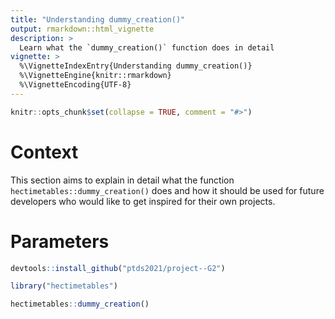 ```yaml
---
title: "Understanding dummy_creation()"
output: rmarkdown::html_vignette
description: >
  Learn what the `dummy_creation()` function does in detail 
vignette: >
  %\VignetteIndexEntry{Understanding dummy_creation()}
  %\VignetteEngine{knitr::rmarkdown}
  %\VignetteEncoding{UTF-8}
---
```


```r
knitr::opts_chunk$set(collapse = TRUE, comment = "#>")
```

# Context

This section aims to explain in detail what the function `hectimetables::dummy_creation()` does and how it should be used for future developers who would like to get inspired for their own projects. 

# Parameters

```r
devtools::install_github("ptds2021/project--G2")

library("hectimetables")

hectimetables::dummy_creation()
```

